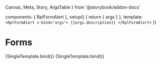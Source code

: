   Canvas,
  Meta,
  Story,
  ArgsTable
} from '@storybook/addon-docs'

  components: { RplFormAlert },
  setup() {
    return { args }
  },
  template: `<RplFormAlert v-bind="args">
    {{args.description}}
  </RplFormAlert>`
})

<Meta title='Forms/Form alert' component={RplFormAlert} />

# Forms

<ArgsTable of={RplFormAlert} />

<Canvas>
  <Story
    name='Success'
    args={{
      title: 'Form submitted',
      description: 'Custom message',
      status: 'success',
    }}
  >
    {SingleTemplate.bind()}
  </Story>
</Canvas>

<Canvas>
  <Story
    name='Error'
    args={{
      title: 'Form not submitted',
      description: 'Custom message',
      status: 'error',
      fields: [
        {
          fieldId: '123',
          text: 'Field 1'
        },{
          fieldId: '456',
          text: 'Field 2'
        }
      ]
    }}
  >
    {SingleTemplate.bind()}
  </Story>
</Canvas>
